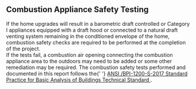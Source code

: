 ## Combustion Appliance Safety Testing
<Collapsible header="Combustion Appliance Safety Testing Details">
    If the home upgrades will result in a barometric draft
    controlled or Category I appliances equipped with a draft hood
    or connected to a natural draft venting system remaining in the
    conditioned envelope of the home, combustion safety checks are
    required to be performed at the completion of the project.
    <br />
    If the tests fail, a combustion air opening connecting the
    combustion appliance area to the outdoors may need to be added
    or some other remediation may be required. The combustion safety
    tests performed and documented in this report follows the{' '}
    <a
        target="_blank"
        href="http://www.bpi.org/sites/default/files/ANSI BPI-1200-S-2017 Standard Practice for Basic Analysis of Buildings.pdf"
    >
        ANSI /BPI-1200-S-2017 Standard Practice for Basic Analysis
        of Buildings Technical Standard
    </a>
    .
</Collapsible>

<CombustionApplianceSafetyTests path="combustion_appliance_safety"/>
